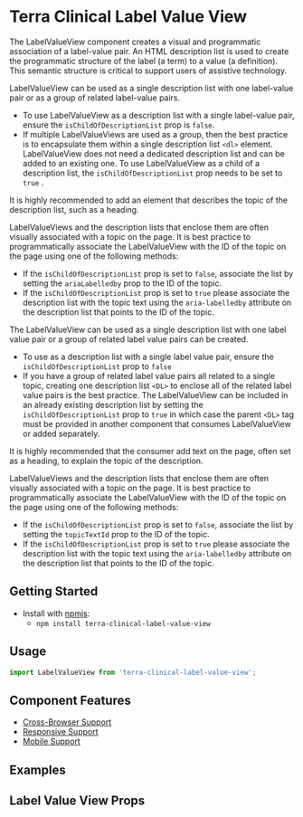 


<Badge />

# Terra Clinical Label Value View

The LabelValueView component creates a visual and programmatic association of a label-value pair. An HTML description list is used to create the programmatic structure of the label (a term) to a value (a definition). This semantic structure is critical to support users of assistive technology. 

LabelValueView can be used as a single description list with one label-value pair or as a group of related label-value pairs.
- To use LabelValueView as a description list with a single label-value pair, ensure the `isChildOfDescriptionList` prop is `false`.
- If multiple LabelValueViews are used as a group, then the best practice is to encapsulate them within a single description list `<dl>` element. LabelValueView does not need a dedicated description list and can be added to an existing one. To use LabelValueView as a child of a description list, the `isChildOfDescriptionList` prop needs to be set to `true` .

It is highly recommended to add an element that describes the topic of the description list, such as a heading.

LabelValueViews and the description lists that enclose them are often visually associated with a topic on the page. It is best practice to programmatically associate the LabelValueView with the ID of the topic on the page using one of the following methods:
- If the `isChildOfDescriptionList` prop is set to `false`, associate the list by setting the `ariaLabelledby` prop to the ID of the topic.
- If the `isChildOfDescriptionList` prop is set to `true` please associate the description list with the topic text using the `aria-labelledby` attribute on the description list that points to the ID of the topic.

The LabelValueView can be used as a single description list with one label value pair or a group of related label value pairs can be created.
- To use as a description list with a single label value pair, ensure the `isChildOfDescriptionList` prop to `false`
- If you have a group of related label value pairs all related to a single topic, creating one description list `<DL>` to enclose all of the related label value pairs is the best practice. The LabelValueView can be included in an already existing description list by setting the `isChildOfDescriptionList` prop to `true` in which case the parent `<DL>` tag must be provided in another component that consumes LabelValueView or added separately.

It is highly recommended that the consumer add text on the page, often set as a heading, to explain the topic of the description.

LabelValueViews and the description lists that enclose them are often visually associated with a topic on the page. It is best practice to programmatically associate the LabelValueView with the ID of the topic on the page using one of the following methods:
- If the `isChildOfDescriptionList` prop is set to `false`, associate the list by setting the `topicTextId` prop to the ID of the topic.
- If the `isChildOfDescriptionList` prop is set to `true` please associate the description list with the topic text using the `aria-labelledby` attribute on the description list that points to the ID of the topic.
## Getting Started

- Install with [npmjs](https://www.npmjs.com):
  - `npm install terra-clinical-label-value-view`

## Usage
```jsx
import LabelValueView from 'terra-clinical-label-value-view';
```

## Component Features
* [Cross-Browser Support](https://engineering.cerner.com/terra-ui/about/terra-ui/component-standards#cross-browser-support)
* [Responsive Support](https://engineering.cerner.com/terra-ui/about/terra-ui/component-standards#responsive-support)
* [Mobile Support](https://engineering.cerner.com/terra-ui/about/terra-ui/component-standards#mobile-support)

## Examples
<LabelValueViewTextTermAndDef title="Label Value View with a Text Input (as a term and definition)" />
<LabelValueViewTextDefinitionList title="Label Value View with a Text Input (as a description list)" />
<LabelValueViewNode title="Label Value View with a Node Input" />
<LabelValueViewNodeCustom title="Label Value View with a Node Input (Custom)" />

## Label Value View Props
<LabelValueViewPropsTable />